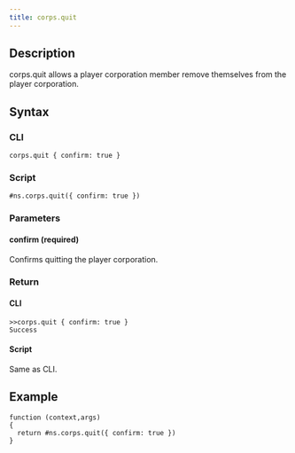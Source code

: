 ```yaml
---
title: corps.quit
---
```


## Description

corps.quit allows a player corporation member remove themselves from the player corporation.

## Syntax

### CLI

```
corps.quit { confirm: true }
```

### Script

```
#ns.corps.quit({ confirm: true })
```

### Parameters

#### confirm (required)

Confirms quitting the player corporation.

### Return

#### CLI

```
>>corps.quit { confirm: true }
Success
```

#### Script

Same as CLI.

## Example

```
function (context,args)
{
  return #ns.corps.quit({ confirm: true })
}
```
